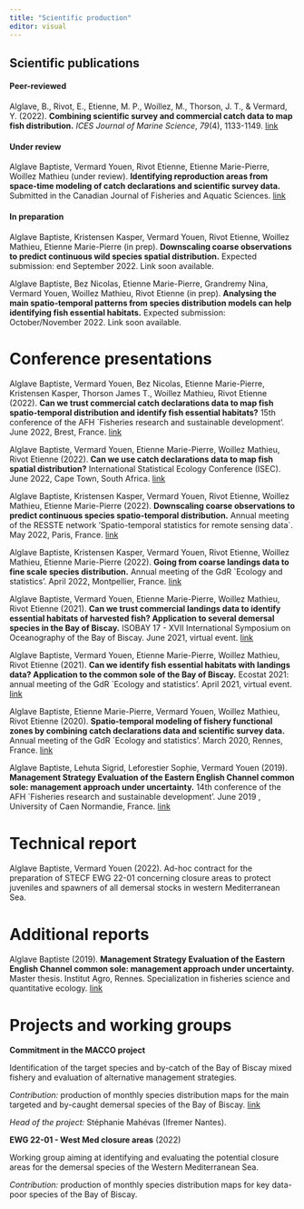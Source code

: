 ```yaml
---
title: "Scientific production"
editor: visual
---
```


## Scientific publications

#### Peer-reviewed

Alglave, B., Rivot, E., Etienne, M. P., Woillez, M., Thorson, J. T., & Vermard, Y. (2022). **Combining scientific survey and commercial catch data to map fish distribution.** *ICES Journal of Marine Science*, *79*(4), 1133-1149. <a href=https://www.researchgate.net/publication/359083638_Combining_scientific_survey_and_commercial_catch_data_to_map_fish_distribution>link</a>

#### Under review

Alglave Baptiste, Vermard Youen, Rivot Etienne, Etienne Marie-Pierre, Woillez Mathieu (under review). **Identifying reproduction areas from space-time modeling of catch declarations and scientific survey data.** Submitted in the Canadian Journal of Fisheries and Aquatic Sciences. <a href=https://hal.archives-ouvertes.fr/hal-03674691/>link</a>

#### In preparation

Alglave Baptiste, Kristensen Kasper, Vermard Youen, Rivot Etienne, Woillez Mathieu, Etienne Marie-Pierre (in prep). **Downscaling coarse observations to predict continuous wild species spatial distribution.** Expected submission: end September 2022. Link soon available.

Alglave Baptiste, Bez Nicolas, Etienne Marie-Pierre, Grandremy Nina, Vermard Youen, Woillez Mathieu, Rivot Etienne (in prep). **Analysing the main spatio-temporal patterns from species distribution models can help identifying fish essential habitats.** Expected submission: October/November 2022. Link soon available.

# Conference presentations

Alglave Baptiste, Vermard Youen, Bez Nicolas, Etienne Marie-Pierre, Kristensen Kasper, Thorson James T., Woillez Mathieu, Rivot Etienne (2022). **Can we trust commercial catch declarations data to map fish spatio-temporal distribution and identify fish essential habitats?** 15th conference of the AFH \`Fisheries research and sustainable development'. June 2022, Brest, France. <a href=ressource/pdf/afh_2022_alglave.pdf>link</a>

Alglave Baptiste, Vermard Youen, Etienne Marie-Pierre, Woillez Mathieu, Rivot Etienne (2022). **Can we use catch declarations data to map fish spatial distribution?** International Statistical Ecology Conference (ISEC). June 2022, Cape Town, South Africa. <a href=ressource/pdf/isec_2022_alglave.pdf>link</a>

Alglave Baptiste, Kristensen Kasper, Vermard Youen, Rivot Etienne, Woillez Mathieu, Etienne Marie-Pierre (2022). **Downscaling coarse observations to predict continuous species spatio-temporal distribution.** Annual meeting of the RESSTE network 'Spatio-temporal statistics for remote sensing data\`. May 2022, Paris, France. <a href=ressource/pdf/resste_2022_alglave.pdf>link</a>

Alglave Baptiste, Kristensen Kasper, Vermard Youen, Rivot Etienne, Woillez Mathieu, Etienne Marie-Pierre (2022). **Going from coarse landings data to fine scale species distribution.** Annual meeting of the GdR \`Ecology and statistics'. April 2022, Montpellier, France. <a href=ressource/pdf/gdrecostat_2022_alglave.pdf>link</a>

Alglave Baptiste, Vermard Youen, Etienne Marie-Pierre, Woillez Mathieu, Rivot Etienne (2021). **Can we trust commercial landings data to identify essential habitats of harvested fish? Application to several demersal species in the Bay of Biscay.** ISOBAY 17 - XVII International Symposium on Oceanography of the Bay of Biscay. June 2021, virtual event. <a href=ressource/pdf/isobay_2021_alglave.pdf>link</a>

Alglave Baptiste, Vermard Youen, Etienne Marie-Pierre, Woillez Mathieu, Rivot Etienne (2021). **Can we identify fish essential habitats with landings data? Application to the common sole of the Bay of Biscay.** Ecostat 2021: annual meeting of the GdR \`Ecology and statistics'. April 2021, virtual event. <a href=ressource/pdf/gdrecostat_2021_alglave.pdf>link</a>

Alglave Baptiste, Etienne Marie-Pierre, Vermard Youen, Woillez Mathieu, Rivot Etienne (2020). **Spatio-temporal modeling of fishery functional zones by combining catch declarations data and scientific survey data.** Annual meeting of the GdR \`Ecology and statistics'. March 2020, Rennes, France. <a href=ressource/pdf/gdrecostat_2020_alglave.pdf>link</a>

Alglave Baptiste, Lehuta Sigrid, Leforestier Sophie, Vermard Youen (2019). **Management Strategy Evaluation of the Eastern English Channel common sole: management approach under uncertainty.** 14th conference of the AFH \`Fisheries research and sustainable development'. June 2019 , University of Caen Normandie, France. <a href=ressource/pdf/afh_2020_alglave.pdf>link</a>

# Technical report

Alglave Baptiste, Vermard Youen (2022). Ad-hoc contract for the preparation of STECF EWG 22-01 concerning closure areas to protect juveniles and spawners of all demersal stocks in western Mediterranean Sea.

# Additional reports

Alglave Baptiste (2019). **Management Strategy Evaluation of the Eastern English Channel common sole: management approach under uncertainty.** Master thesis. Institut Agro, Rennes. Specialization in fisheries science and quantitative ecology. <a href=https://archimer.ifremer.fr/doc/00756/86773/>link</a>

# Projects and working groups

**Commitment in the MACCO project**

Identification of the target species and by-catch of the Bay of Biscay mixed fishery and evaluation of alternative management strategies.

*Contribution:* production of monthly species distribution maps for the main targeted and by-caught demersal species of the Bay of Biscay. <a href=https://www.macco.fr/>link</a>

*Head of the project:* Stéphanie Mahévas (Ifremer Nantes).

**EWG 22-01 - West Med closure areas** (2022)

Working group aiming at identifying and evaluating the potential closure areas for the demersal species of the Western Mediterranean Sea.

*Contribution:* production of monthly species distribution maps for key data-poor species of the Bay of Biscay.
